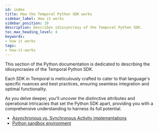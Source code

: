 ```yaml
---
id: index
title: How the Temporal Python SDK works
sidebar_label: How it works
sidebar_position: 10
description: Describes idiosyncrasy of the Temporal Python SDK.
toc_max_heading_level: 4
keywords:
- how it works
tags:
- how-it-works
---
```



This section of the Python documentation is dedicated to describing the idiosyncrasies of the Temporal Python SDK.

Each SDK in Temporal is meticulously crafted to cater to that language's specific nuances and best practices, ensuring seamless integration and optimal functionality.

As you delve deeper, you'll uncover the distinctive attributes and operational intricacies that set the Python SDK apart, providing you with a comprehensive understanding to harness its full potential.

- [Asynchronous vs. Synchronous Activity implementations](/dev-guide/python/async-vs-sync)
- [Python sandbox environment](/dev-guide/python/sandbox)

